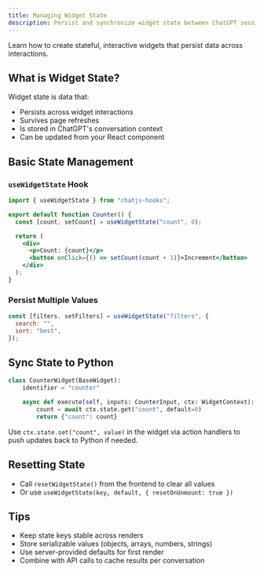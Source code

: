 ```yaml
---
title: Managing Widget State
description: Persist and synchronize widget state between ChatGPT sessions and user interactions.
---
```


Learn how to create stateful, interactive widgets that persist data across interactions.

## What is Widget State?

Widget state is data that:
- Persists across widget interactions
- Survives page refreshes
- Is stored in ChatGPT's conversation context
- Can be updated from your React component

## Basic State Management

### `useWidgetState` Hook

```jsx
import { useWidgetState } from "chatjs-hooks";

export default function Counter() {
  const [count, setCount] = useWidgetState("count", 0);

  return (
    <div>
      <p>Count: {count}</p>
      <button onClick={() => setCount(count + 1)}>Increment</button>
    </div>
  );
}
```

### Persist Multiple Values

```jsx
const [filters, setFilters] = useWidgetState("filters", {
  search: "",
  sort: "best",
});
```

## Sync State to Python

```python
class CounterWidget(BaseWidget):
    identifier = "counter"

    async def execute(self, inputs: CounterInput, ctx: WidgetContext):
        count = await ctx.state.get("count", default=0)
        return {"count": count}
```

Use `ctx.state.set("count", value)` in the widget via action handlers to push updates back to Python if needed.

## Resetting State

- Call `resetWidgetState()` from the frontend to clear all values
- Or use `useWidgetState(key, default, { resetOnUnmount: true })`

## Tips

- Keep state keys stable across renders
- Store serializable values (objects, arrays, numbers, strings)
- Use server-provided defaults for first render
- Combine with API calls to cache results per conversation

